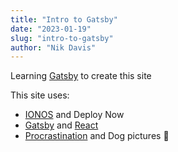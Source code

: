 ```yaml
---
title: "Intro to Gatsby"
date: "2023-01-19"
slug: "intro-to-gatsby"
author: "Nik Davis"
---
```


Learning [Gatsby](https://www.gatsbyjs.com/docs/tutorial/part-5/) to create this site

This site uses:

* [IONOS](https://www.ionos.co.uk/) and Deploy Now
* [Gatsby](http://gatsbyjs.com) and [React](http://reactjs.org)
* [Procrastination](https://waitbutwhy.com/2015/03/procrastination-matrix.html) and Dog pictures 🐶
